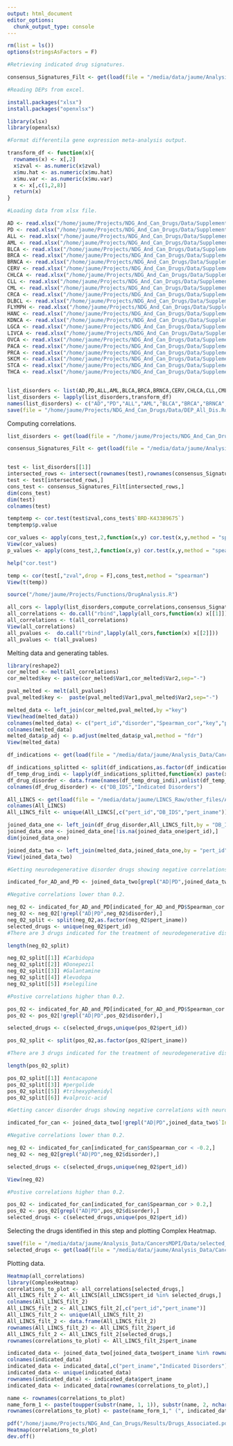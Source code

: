 ```yaml
---
output: html_document
editor_options: 
  chunk_output_type: console
---
```



```r
rm(list = ls())
options(stringsAsFactors = F)
```

```r
#Retrieving indicated drug signatures.

consensus_Signatures_Filt <- get(load(file = "/media/data/jaume/Analysis_Data/CancersMDPI/Data/Pert_Indications.Rda"))

#Reading DEPs from excel.

install.packages("xlsx")
install.packages("openxlsx")

library(xlsx)
library(openxlsx)

#Format differentila gene expression meta-analysis output.

transform_df <- function(x){
  rownames(x) <- x[,2]
  x$zval <- as.numeric(x$zval)
  x$mu.hat <- as.numeric(x$mu.hat)
  x$mu.var <- as.numeric(x$mu.var)
  x <- x[,c(1,2,8)]
  return(x)
}

#Loading data from xlsx file.

AD <- read.xlsx("/home/jaume/Projects/NDG_And_Can_Drugs/Data/Supplementary_Appendix_2.xlsx",sheet = 1)
PD <- read.xlsx("/home/jaume/Projects/NDG_And_Can_Drugs/Data/Supplementary_Appendix_2.xlsx",sheet = 6)
ALL <- read.xlsx("/home/jaume/Projects/NDG_And_Can_Drugs/Data/Supplementary_Appendix_2.xlsx",sheet = 8)
AML <- read.xlsx("/home/jaume/Projects/NDG_And_Can_Drugs/Data/Supplementary_Appendix_2.xlsx",sheet = 9)
BLCA <- read.xlsx("/home/jaume/Projects/NDG_And_Can_Drugs/Data/Supplementary_Appendix_2.xlsx",sheet = 10)
BRCA <- read.xlsx("/home/jaume/Projects/NDG_And_Can_Drugs/Data/Supplementary_Appendix_2.xlsx",sheet = 11)
BRNCA <- read.xlsx("/home/jaume/Projects/NDG_And_Can_Drugs/Data/Supplementary_Appendix_2.xlsx",sheet = 12)
CERV <- read.xlsx("/home/jaume/Projects/NDG_And_Can_Drugs/Data/Supplementary_Appendix_2.xlsx",sheet = 13)
CHLCA <- read.xlsx("/home/jaume/Projects/NDG_And_Can_Drugs/Data/Supplementary_Appendix_2.xlsx",sheet = 14)
CLL <- read.xlsx("/home/jaume/Projects/NDG_And_Can_Drugs/Data/Supplementary_Appendix_2.xlsx",sheet = 15)
CML <- read.xlsx("/home/jaume/Projects/NDG_And_Can_Drugs/Data/Supplementary_Appendix_2.xlsx",sheet = 16)
CRCA <- read.xlsx("/home/jaume/Projects/NDG_And_Can_Drugs/Data/Supplementary_Appendix_2.xlsx",sheet = 17)
DLBCL <- read.xlsx("/home/jaume/Projects/NDG_And_Can_Drugs/Data/Supplementary_Appendix_2.xlsx",sheet = 18)
FLYMPH <- read.xlsx("/home/jaume/Projects/NDG_And_Can_Drugs/Data/Supplementary_Appendix_2.xlsx",sheet = 19)
HANC <- read.xlsx("/home/jaume/Projects/NDG_And_Can_Drugs/Data/Supplementary_Appendix_2.xlsx",sheet = 20)
KDNCA <- read.xlsx("/home/jaume/Projects/NDG_And_Can_Drugs/Data/Supplementary_Appendix_2.xlsx",sheet = 21)
LGCA <- read.xlsx("/home/jaume/Projects/NDG_And_Can_Drugs/Data/Supplementary_Appendix_2.xlsx",sheet = 22)
LIVCA <- read.xlsx("/home/jaume/Projects/NDG_And_Can_Drugs/Data/Supplementary_Appendix_2.xlsx",sheet = 23)
OVCA <- read.xlsx("/home/jaume/Projects/NDG_And_Can_Drugs/Data/Supplementary_Appendix_2.xlsx",sheet = 24)
PACA <- read.xlsx("/home/jaume/Projects/NDG_And_Can_Drugs/Data/Supplementary_Appendix_2.xlsx",sheet = 25)
PRCA <- read.xlsx("/home/jaume/Projects/NDG_And_Can_Drugs/Data/Supplementary_Appendix_2.xlsx",sheet = 26)
SKCM <- read.xlsx("/home/jaume/Projects/NDG_And_Can_Drugs/Data/Supplementary_Appendix_2.xlsx",sheet = 27)
STCA <- read.xlsx("/home/jaume/Projects/NDG_And_Can_Drugs/Data/Supplementary_Appendix_2.xlsx",sheet = 28)
THCA <- read.xlsx("/home/jaume/Projects/NDG_And_Can_Drugs/Data/Supplementary_Appendix_2.xlsx",sheet = 29)


list_disorders <- list(AD,PD,ALL,AML,BLCA,BRCA,BRNCA,CERV,CHLCA,CLL,CML,CRCA,DLBCL,FLYMPH,HANC,KDNCA,LGCA,LIVCA,OVCA,PACA,PRCA,SKCM,STCA,THCA)
list_disorders <- lapply(list_disorders,transform_df)
names(list_disorders) <- c("AD","PD","ALL","AML","BLCA","BRCA","BRNCA","CERV","CHLCA","CLL","CML","CRCA","DLBCL","FLYMPH","ANC","KDNCA","LGCA","LIVCA","OVCA","PACA","PRCA","SKCM","STCA","THCA")
save(file = "/home/jaume/Projects/NDG_And_Can_Drugs/Data/DEP_All_Dis.Rda",list_disorders)
```

Computing correlations.

```r
list_disorders <- get(load(file = "/home/jaume/Projects/NDG_And_Can_Drugs/Data/DEP_All_Dis.Rda"))

consensus_Signatures_Filt <- get(load(file = "/media/data/jaume/Analysis_Data/CancersMDPI/Data/Pert_Indications.Rda"))


test <- list_disorders[[1]]
intersected_rows <- intersect(rownames(test),rownames(consensus_Signatures_Filt))
test <- test[intersected_rows,]
cons_test <- consensus_Signatures_Filt[intersected_rows,]
dim(cons_test)
dim(test)
colnames(test)

temptemp <- cor.test(test$zval,cons_test$`BRD-K43389675`)
temptemp$p.value

cor_values <- apply(cons_test,2,function(x,y) cor.test(x,y,method = "spearman")$estimate,test$zval)
View(cor_values)
p_values <- apply(cons_test,2,function(x,y) cor.test(x,y,method = "spearman")$p.value,test$zval)

help("cor.test")

temp <- cor(test[,"zval",drop = F],cons_test,method = "spearman")
View(t(temp))

source("/home/jaume/Projects/Functions/DrugAnalysis.R")

all_cors <- lapply(list_disorders,compute_correlations,consensus_Signatures_Filt)
all_correlations <- do.call("rbind",lapply(all_cors,function(x) x[[1]]))
all_correlations <- t(all_correlations)
View(all_correlations)
all_pvalues <-  do.call("rbind",lapply(all_cors,function(x) x[[2]]))
all_pvalues <- t(all_pvalues)
```

Melting data and generating tables.

```r
library(reshape2)
cor_melted <- melt(all_correlations)
cor_melted$key <- paste(cor_melted$Var1,cor_melted$Var2,sep="-")

pval_melted <- melt(all_pvalues)
pval_melted$key <-  paste(pval_melted$Var1,pval_melted$Var2,sep="-")

melted_data <- left_join(cor_melted,pval_melted,by ="key")
View(head(melted_data))
colnames(melted_data) <- c("pert_id","disorder","Spearman_cor","key","pert_id_2","disorder_2","p_val")
colnames(melted_data)
melted_data$p_adj <- p.adjust(melted_data$p_val,method = "fdr")
View(melted_data)

df_indications <- get(load(file = "/media/data/jaume/Analysis_Data/CancersMDPI/Data/Disease_Drug_Indications.Rda"))

df_indications_splitted <- split(df_indications,as.factor(df_indications$Drug))
df_temp_drug_indi <- lapply(df_indications_splitted,function(x) paste(x[,1],collapse = "/"))
df_drug_disorder <- data.frame(names(df_temp_drug_indi),unlist(df_temp_drug_indi))
colnames(df_drug_disorder) <- c("DB_IDS","Indicated Disorders")

All_LINCS <- get(load(file = "/media/data/jaume/LINCS_Raw/other_files/All_LINCS_with_DB.Rda"))
colnames(All_LINCS)
All_LINCS_filt <- unique(All_LINCS[,c("pert_id","DB_IDS","pert_iname")])

joined_data_one <- left_join(df_drug_disorder,All_LINCS_filt,by = "DB_IDS")
joined_data_one <- joined_data_one[!is.na(joined_data_one$pert_id),]
dim(joined_data_one)

joined_data_two <- left_join(melted_data,joined_data_one,by = "pert_id")
View(joined_data_two)

#Getting neurodegenerative disorder drugs showing negative correlations with cancers.

indicated_for_AD_and_PD <- joined_data_two[grepl("AD|PD",joined_data_two$`Indicated Disorders`),]

#Negative correlations lower than 0.2.

neg_02 <- indicated_for_AD_and_PD[indicated_for_AD_and_PD$Spearman_cor < -0.2,]
neg_02 <- neg_02[!grepl("AD|PD",neg_02$disorder),]
neg_02_split <- split(neg_02,as.factor(neg_02$pert_iname))
selected_drugs <- unique(neg_02$pert_id)
#There are 3 drugs indicated for the treatment of neurodegenerative disorders showing correlations lower than -0.2 with the differential gene expression profiles of at least one of the tested cancers. 

length(neg_02_split)

neg_02_split[[1]] #Carbidopa
neg_02_split[[2]] #Donepezil
neg_02_split[[3]] #Galantamine
neg_02_split[[4]] #levodopa
neg_02_split[[5]] #selegiline

#Postive correlations higher than 0.2.

pos_02 <- indicated_for_AD_and_PD[indicated_for_AD_and_PD$Spearman_cor > 0.2,]
pos_02 <- pos_02[!grepl("AD|PD",pos_02$disorder),]

selected_drugs <- c(selected_drugs,unique(pos_02$pert_id))

pos_02_split <- split(pos_02,as.factor(pos_02$pert_iname))

#There are 3 drugs indicated for the treatment of neurodegenerative disorders showing correlations lower than -0.2 with the differential gene expression profiles of at least one of the tested cancers. 

length(pos_02_split)

pos_02_split[[1]] #entacapone
pos_02_split[[3]] #pergolide
pos_02_split[[5]] #trihexyphenidyl
pos_02_split[[6]] #valproic-acid

#Getting cancer disorder drugs showing negative correlations with neurodegeneratives

indicated_for_can <- joined_data_two[!grepl("AD|PD",joined_data_two$`Indicated Disorders`),]

#Negative correlations lower than 0.2.

neg_02 <- indicated_for_can[indicated_for_can$Spearman_cor < -0.2,]
neg_02 <- neg_02[grepl("AD|PD",neg_02$disorder),]

selected_drugs <- c(selected_drugs,unique(neg_02$pert_id))

View(neg_02)

#Postive correlations higher than 0.2.

pos_02 <- indicated_for_can[indicated_for_can$Spearman_cor > 0.2,]
pos_02 <- pos_02[grepl("AD|PD",pos_02$disorder),]
selected_drugs <- c(selected_drugs,unique(pos_02$pert_id))
```

Selecting the drugs identified in this step and plotting Complex Heatmap.

```r
save(file = "/media/data/jaume/Analysis_Data/CancersMDPI/Data/selected_drugs.Rda",selected_drugs)
selected_drugs <- get(load(file = "/media/data/jaume/Analysis_Data/CancersMDPI/Data/selected_drugs.Rda"))
```

Plotting data.

```r
Heatmap(all_correlations)
library(ComplexHeatmap)
correlations_to_plot <- all_correlations[selected_drugs,]
All_LINCS_filt_2 <- All_LINCS[All_LINCS$pert_id %in% selected_drugs,]
colnames(All_LINCS_filt_2)
All_LINCS_filt_2 <- All_LINCS_filt_2[,c("pert_id","pert_iname")]
All_LINCS_filt_2 <- unique(All_LINCS_filt_2)
All_LINCS_filt_2 <- data.frame(All_LINCS_filt_2)
rownames(All_LINCS_filt_2) <- All_LINCS_filt_2$pert_id
All_LINCS_filt_2 <- All_LINCS_filt_2[selected_drugs,]
rownames(correlations_to_plot) <- All_LINCS_filt_2$pert_iname

indicated_data <- joined_data_two[joined_data_two$pert_iname %in% rownames(correlations_to_plot),]
colnames(indicated_data)
indicated_data <- indicated_data[,c("pert_iname","Indicated Disorders")]
indicated_data <- unique(indicated_data)
rownames(indicated_data) <- indicated_data$pert_iname
indicated_data <- indicated_data[rownames(correlations_to_plot),]

name <- rownames(correlations_to_plot)
name_form_1 <- paste(toupper(substr(name, 1, 1)), substr(name, 2, nchar(name)), sep="")
rownames(correlations_to_plot) <- paste(name_form_1," (", indicated_data$`Indicated Disorders`,")",sep = "")

pdf("/home/jaume/Projects/NDG_And_Can_Drugs/Results/Drugs_Associated.pdf")
Heatmap(correlations_to_plot)
dev.off()
```

